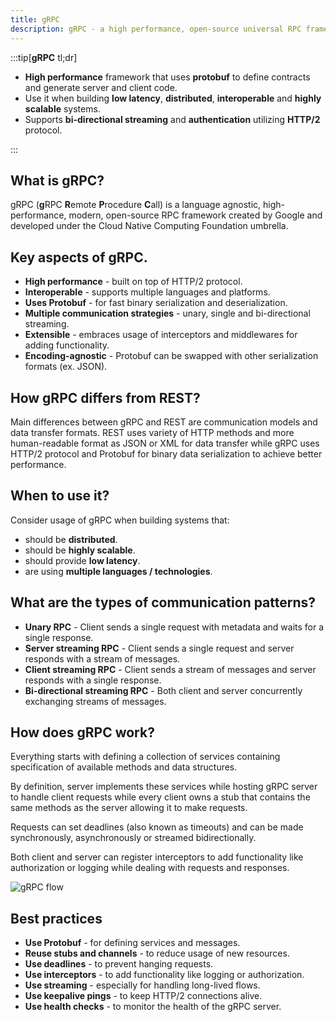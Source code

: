 ```yaml
---
title: gRPC
description: gRPC - a high performance, open-source universal RPC framework
---
```


:::tip[**gRPC** tl;dr]

-   **High performance** framework that uses **protobuf** to define contracts and generate server and client code.
-   Use it when building **low latency**, **distributed**, **interoperable** and **highly scalable** systems.
-   Supports **bi-directional streaming** and **authentication** utilizing **HTTP/2** protocol.

:::

## What is gRPC?

gRPC (**g**RPC **R**emote **P**rocedure **C**all) is a language agnostic, high-performance, modern, open-source RPC framework created by Google and developed under the Cloud Native Computing Foundation umbrella.<br/>

## Key aspects of gRPC.

-   **High performance** - built on top of HTTP/2 protocol.
-   **Interoperable** - supports multiple languages and platforms.
-   **Uses Protobuf** - for fast binary serialization and deserialization.
-   **Multiple communication strategies** - unary, single and bi-directional streaming.
-   **Extensible** - embraces usage of interceptors and middlewares for adding functionality.
-   **Encoding-agnostic** - Protobuf can be swapped with other serialization formats (ex. JSON).

## How gRPC differs from REST?

Main differences between gRPC and REST are communication models and data transfer formats.
REST uses variety of HTTP methods and more human-readable format as JSON or XML for data transfer while gRPC uses HTTP/2 protocol and Protobuf for binary data serialization to achieve better performance.

## When to use it?

Consider usage of gRPC when building systems that:

-   should be **distributed**.
-   should be **highly scalable**.
-   should provide **low latency**.
-   are using **multiple languages / technologies**.

## What are the types of communication patterns?

-   **Unary RPC** - Client sends a single request with metadata and waits for a single response.
-   **Server streaming RPC** - Client sends a single request and server responds with a stream of messages.
-   **Client streaming RPC** - Client sends a stream of messages and server responds with a single response.
-   **Bi-directional streaming RPC** - Both client and server concurrently exchanging streams of messages.

## How does gRPC work?

Everything starts with defining a collection of services containing specification of available methods and data structures.

By definition, server implements these services while hosting gRPC server to handle client requests while every client owns a stub that contains the same methods as the server allowing it to make requests.

Requests can set deadlines (also known as timeouts) and can be made synchronously, asynchronously or streamed bidirectionally.

Both client and server can register interceptors to add functionality like authorization or logging while dealing with requests and responses.

![gRPC flow](../../../../assets/gRPC/gRPC.png)

## Best practices

-   **Use Protobuf** - for defining services and messages.
-   **Reuse stubs and channels** - to reduce usage of new resources.
-   **Use deadlines** - to prevent hanging requests.
-   **Use interceptors** - to add functionality like logging or authorization.
-   **Use streaming** - especially for handling long-lived flows.
-   **Use keepalive pings** - to keep HTTP/2 connections alive.
-   **Use health checks** - to monitor the health of the gRPC server.
